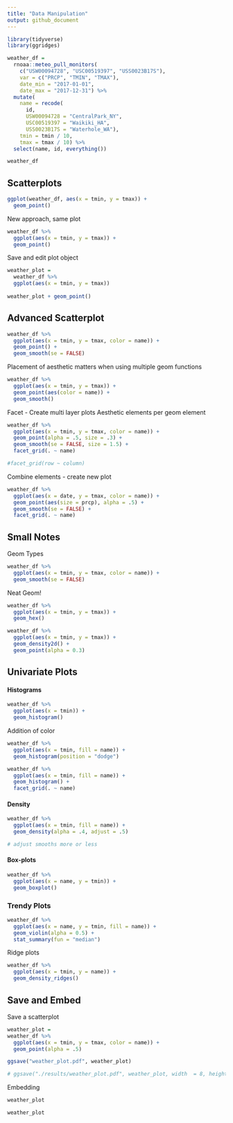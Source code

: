 ```yaml
---
title: "Data Manipulation"
output: github_document
---
```


```r
library(tidyverse)
library(ggridges)
```


```r
weather_df = 
  rnoaa::meteo_pull_monitors(
    c("USW00094728", "USC00519397", "USS0023B17S"),
    var = c("PRCP", "TMIN", "TMAX"), 
    date_min = "2017-01-01",
    date_max = "2017-12-31") %>%
  mutate(
    name = recode(
      id, 
      USW00094728 = "CentralPark_NY", 
      USC00519397 = "Waikiki_HA",
      USS0023B17S = "Waterhole_WA"),
    tmin = tmin / 10,
    tmax = tmax / 10) %>%
  select(name, id, everything())

weather_df
```

## Scatterplots

```r
ggplot(weather_df, aes(x = tmin, y = tmax)) + 
  geom_point()
```

New approach, same plot

```r
weather_df %>% 
  ggplot(aes(x = tmin, y = tmax)) +
  geom_point()
```

Save and edit plot object

```r
weather_plot = 
  weather_df %>% 
  ggplot(aes(x = tmin, y = tmax))
  
weather_plot + geom_point()
```

## Advanced Scatterplot

```r
weather_df %>% 
  ggplot(aes(x = tmin, y = tmax, color = name)) +
  geom_point() +
  geom_smooth(se = FALSE)
```


Placement of aesthetic matters when using multiple geom functions

```r
weather_df %>% 
  ggplot(aes(x = tmin, y = tmax)) +
  geom_point(aes(color = name)) +
  geom_smooth()
```

Facet - Create multi layer plots
Aesthetic elements per geom element

```r
weather_df %>% 
  ggplot(aes(x = tmin, y = tmax, color = name)) +
  geom_point(alpha = .5, size = .3) +
  geom_smooth(se = FALSE, size = 1.5) + 
  facet_grid(. ~ name)

#facet_grid(row ~ column)
```


Combine elements - create new plot

```r
weather_df %>% 
  ggplot(aes(x = date, y = tmax, color = name)) +
  geom_point(aes(size = prcp), alpha = .5) +
  geom_smooth(se = FALSE) +
  facet_grid(. ~ name)
```


## Small Notes

Geom Types

```r
weather_df %>% 
  ggplot(aes(x = tmin, y = tmax, color = name)) +
  geom_smooth(se = FALSE)
```

Neat Geom! 

```r
weather_df %>% 
  ggplot(aes(x = tmin, y = tmax)) +
  geom_hex()
```

```r
weather_df %>% 
  ggplot(aes(x = tmin, y = tmax)) +
  geom_density2d() +
  geom_point(alpha = 0.3)
```


## Univariate Plots

#### Histograms

```r
weather_df %>% 
  ggplot(aes(x = tmin)) +
  geom_histogram()
```

Addition of color

```r
weather_df %>% 
  ggplot(aes(x = tmin, fill = name)) +
  geom_histogram(position = "dodge")
```

```r
weather_df %>% 
  ggplot(aes(x = tmin, fill = name)) +
  geom_histogram() +
  facet_grid(. ~ name)
```

#### Density

```r
weather_df %>% 
  ggplot(aes(x = tmin, fill = name)) +
  geom_density(alpha = .4, adjust = .5)

# adjust smooths more or less
```

#### Box-plots

```r
weather_df %>% 
  ggplot(aes(x = name, y = tmin)) +
  geom_boxplot()
```

### Trendy Plots

```r
weather_df %>% 
  ggplot(aes(x = name, y = tmin, fill = name)) +
  geom_violin(alpha = 0.5) +
  stat_summary(fun = "median")
```

Ridge plots

```r
weather_df %>% 
  ggplot(aes(x = tmin, y = name)) +
  geom_density_ridges()
```

## Save and Embed

Save a scatterplot

```r
weather_plot = 
weather_df %>% 
  ggplot(aes(x = tmin, y = tmax, color = name)) +
  geom_point(alpha = .5)

ggsave("weather_plot.pdf", weather_plot)

# ggsave("./results/weather_plot.pdf", weather_plot, width  = 8, height = 5)
```

Embedding

```r
weather_plot
```

```r
weather_plot
```



